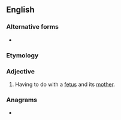 {{also|fetomaternal}}
==English==

===Alternative forms===
* {{l|en|fetomaternal}}

===Etymology===
{{prefix|en|feto|maternal}}

===Adjective===
{{en-adj|-}}

# {{lb|en|medicine}} Having to do with a [[fetus]] and its [[mother]].

===Anagrams===
* {{anagrams|en|maternofetal}}